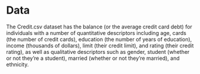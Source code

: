 # Data

The Credit.csv dataset has the balance (or the average credit card debt) for individuals with a number of quantitative descriptors including age, cards (the number of credit cards), education (the number of years of education), income (thousands of dollars), limit (their credit limit), and rating (their credit rating), as well as qualitative descriptors such as gender, student (whether or not they're a student), married (whether or not they're married), and ethnicity. 

